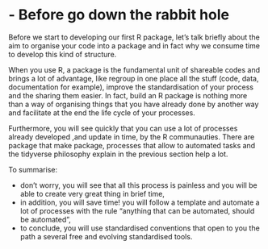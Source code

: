# - Before go down the rabbit hole

Before we start to developing our first R package, let's talk briefly about the aim to organise your code into a package and in fact why we consume time to develop this kind of structure. 

When you use R, a package is the fundamental unit of shareable codes and brings a lot of advantage, like regroup in one place all the stuff (code, data, documentation for example), improve the standardisation of your process and the sharing them easier. In fact, build an R package is nothing more than a way of organising things that you have already done by another way and facilitate at the end the life cycle of your processes.

Furthermore, you will see quickly that you can use a lot of processes already developed ,and update in time, by the R communauties. There are package that make package, processes that allow to automated tasks and the tidyverse philosophy explain in the previous section help a lot.

To summarise:

- don't worry, you will see that all this process is painless and you will be able to create very great thing in brief time,
- in addition, you will save time! you will follow a template and automate a lot of processes with the rule "anything that can be automated, should be automated",
- to conclude, you will use standardised conventions that open to you the path a several free and evolving standardised tools.